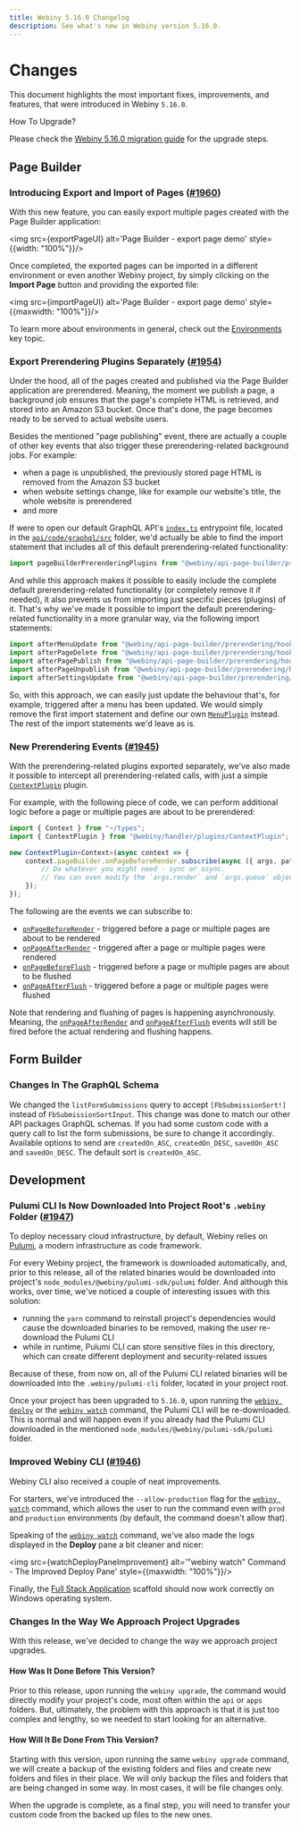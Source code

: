 ```yaml
---
title: Webiny 5.16.0 Changelog
description: See what's new in Webiny version 5.16.0.
---
```



# Changes

This document highlights the most important fixes, improvements, and features, that were introduced in Webiny `5.16.0`.

<Alert type="info">

 How To Upgrade?

Please check the [Webiny 5.16.0 migration guide](/docs/release-notes/5.16.0/upgrade-guide) for the upgrade steps.

</Alert>

## Page Builder

### Introducing Export and Import of Pages ([#1960](https://github.com/webiny/webiny-js/pull/1960))

With this new feature, you can easily export multiple pages created with the Page Builder application:

<img src={exportPageUI} alt='Page Builder - export page demo' style={{width: "100%"}}/>


Once completed, the exported pages can be imported in a different environment or even another Webiny project, by simply clicking on the **Import Page** button and providing the exported file:

<img src={importPageUI} alt='Page Builder - export page demo' style={{maxwidth: "100%"}}/>

<Alert type="info">

To learn more about environments in general, check out the [Environments](/docs/key-topics/deployment/environments) key topic.

</Alert>

### Export Prerendering Plugins Separately ([#1954](https://github.com/webiny/webiny-js/pull/1954))

Under the hood, all of the pages created and published via the Page Builder application are prerendered. Meaning, the moment we publish a page, a background job ensures that the page's complete HTML is retrieved, and stored into an Amazon S3 bucket. Once that's done, the page becomes ready to be served to actual website users.

Besides the mentioned "page publishing" event, there are actually a couple of other key events that also trigger these prerendering-related background jobs. For example:

- when a page is unpublished, the previously stored page HTML is removed from the Amazon S3 bucket
- when website settings change, like for example our website's title, the whole website is prerendered
- and more

If were to open our default GraphQL API's [`index.ts`](https://github.com/webiny/webiny-js/blob/next/packages/cwp-template-aws/template/api/code/graphql/src/index.ts#L11) entrypoint file, located in the [`api/code/graphql/src`](https://github.com/webiny/webiny-js/blob/next/packages/cwp-template-aws/template/api/code/graphql/src/index.ts#L11) folder, we'd actually be able to find the import statement that includes all of this default prerendering-related functionality:

```ts
import pageBuilderPrerenderingPlugins from "@webiny/api-page-builder/prerendering";
```

And while this approach makes it possible to easily include the complete default prerendering-related functionality (or completely remove it if needed), it also prevents us from importing just specific pieces (plugins) of it. That's why we've made it possible to import the default prerendering-related functionality in a more granular way, via the following import statements:

```ts
import afterMenuUpdate from "@webiny/api-page-builder/prerendering/hooks/afterMenuUpdate";
import afterPageDelete from "@webiny/api-page-builder/prerendering/hooks/afterPageDelete";
import afterPagePublish from "@webiny/api-page-builder/prerendering/hooks/afterPagePublish";
import afterPageUnpublish from "@webiny/api-page-builder/prerendering/hooks/afterPageUnpublish";
import afterSettingsUpdate from "@webiny/api-page-builder/prerendering/hooks/afterSettingsUpdate";
```

So, with this approach, we can easily just update the behaviour that's, for example, triggered after a menu has been updated. We would simply remove the first import statement and define our own [`MenuPlugin`](https://github.com/webiny/webiny-js/blob/next/packages/api-page-builder/src/plugins/MenuPlugin.ts) instead. The rest of the import statements we'd leave as is.

### New Prerendering Events ([#1945](https://github.com/webiny/webiny-js/pull/1945))

With the prerendering-related plugins exported separately, we've also made it possible to intercept all prerendering-related calls, with just a simple [`ContextPlugin`](https://github.com/webiny/webiny-js/blob/v5.13.0/packages/handler/src/plugins/ContextPlugin.ts#L7) plugin.

For example, with the following piece of code, we can perform additional logic before a page or multiple pages are about to be prerendered:

```ts api/code/graphql/src/plugins/somePlugin.ts
import { Context } from "~/types";
import { ContextPlugin } from "@webiny/handler/plugins/ContextPlugin";

new ContextPlugin<Context>(async context => {
    context.pageBuilder.onPageBeforeRender.subscribe(async ({ args, paths, tags }) => {
        // Do whatever you might need - sync or async.
        // You can even modify the `args.render` and `args.queue` objects, if needed.
    });
});
```

The following are the events we can subscribe to:

- [`onPageBeforeRender`](https://github.com/webiny/webiny-js/blob/next/packages/api-page-builder/src/graphql/types.ts#L194) - triggered before a page or multiple pages are about to be rendered
- [`onPageAfterRender`](https://github.com/webiny/webiny-js/blob/next/packages/api-page-builder/src/graphql/types.ts#L195)  - triggered after a page or multiple pages were rendered
- [`onPageBeforeFlush`](https://github.com/webiny/webiny-js/blob/next/packages/api-page-builder/src/graphql/types.ts#L196)  - triggered before a page or multiple pages are about to be flushed
- [`onPageAfterFlush`](https://github.com/webiny/webiny-js/blob/next/packages/api-page-builder/src/graphql/types.ts#L197)   - triggered before a page or multiple pages were flushed

Note that rendering and flushing of pages is happening asynchronously. Meaning, the [`onPageAfterRender`](https://github.com/webiny/webiny-js/blob/next/packages/api-page-builder/src/graphql/types.ts#L195) and [`onPageAfterFlush`](https://github.com/webiny/webiny-js/blob/next/packages/api-page-builder/src/graphql/types.ts#L197) events will still be fired before the actual rendering and flushing happens.

## Form Builder

### Changes In The GraphQL Schema

We changed the `listFormSubmissions` query to accept `[FbSubmissionSort!]` instead of `FbSubmissionSortInput`. This change was done to match our other API packages GraphQL schemas.
If you had some custom code with a query call to list the form submissions, be sure to change it accordingly.
Available options to send are `createdOn_ASC`, `createdOn_DESC`, `savedOn_ASC` and `savedOn_DESC`. The default sort is `createdOn_ASC`.

## Development

### Pulumi CLI Is Now Downloaded Into Project Root's `.webiny` Folder ([#1947](https://github.com/webiny/webiny-js/pull/1947))

To deploy necessary cloud infrastructure, by default, Webiny relies on [Pulumi](/docs/key-topics/deployment/iac-with-pulumi), a modern infrastructure as code framework.

For every Webiny project, the framework is downloaded automatically, and, prior to this release, all of the related binaries would be downloaded into project's `node_modules/@webiny/pulumi-sdk/pulumi` folder. And although this works, over time, we've noticed a couple of interesting issues with this solution:

- running the `yarn` command to reinstall project's dependencies would cause the downloaded binaries to be removed, making the user re-download the Pulumi CLI
- while in runtime, Pulumi CLI can store sensitive files in this directory, which can create different deployment and security-related issues

Because of these, from now on, all of the Pulumi CLI related binaries will be downloaded into the `.webiny/pulumi-cli` folder, located in your project root.

<Alert type="success">

Once your project has been upgraded to `5.16.0`, upon running the [`webiny deploy`](/docs/how-to-guides/deployment/deploy-your-project) or the [`webiny watch`](/docs/how-to-guides/use-watch-command) command, the Pulumi CLI will be re-downloaded. This is normal and will happen even if you already had the Pulumi CLI downloaded in the mentioned `node_modules/@webiny/pulumi-sdk/pulumi` folder.

</Alert>

### Improved Webiny CLI ([#1946](https://github.com/webiny/webiny-js/pull/1946))

Webiny CLI also received a couple of neat improvements.

For starters, we've introduced the `--allow-production` flag for the [`webiny watch`](/docs/how-to-guides/use-watch-command) command, which allows the user to run the command even with `prod` and `production` environments (by default, the command doesn't allow that).

Speaking of the [`webiny watch`](/docs/how-to-guides/use-watch-command) command, we've also made the logs displayed in the **Deploy** pane a bit cleaner and nicer:

<img src={watchDeployPaneImprovement} alt='"webiny watch" Command - The Improved Deploy Pane' style={{maxwidth: "100%"}}/>

Finally, the [Full Stack Application](/docs/how-to-guides/scaffolding/full-stack-application/) scaffold should now work correctly on Windows operating system.

### Changes In the Way We Approach Project Upgrades

With this release, we've decided to change the way we approach project upgrades.

#### How Was It Done Before This Version?

Prior to this release, upon running the `webiny upgrade`, the command would directly modify your project's code, most often within the `api` or `apps` folders. But, ultimately, the problem with this approach is that it is just too complex and lengthy, so we needed to start looking for an alternative.

#### How Will It Be Done From This Version?

Starting with this version, upon running the same `webiny upgrade` command, we will create a backup of the existing folders and files and create new folders and files in their place. We will only backup the files and folders that are being changed in some way. In most cases, it will be file changes only.

When the upgrade is complete, as a final step, you will need to transfer your custom code from the backed up files to the new ones.
